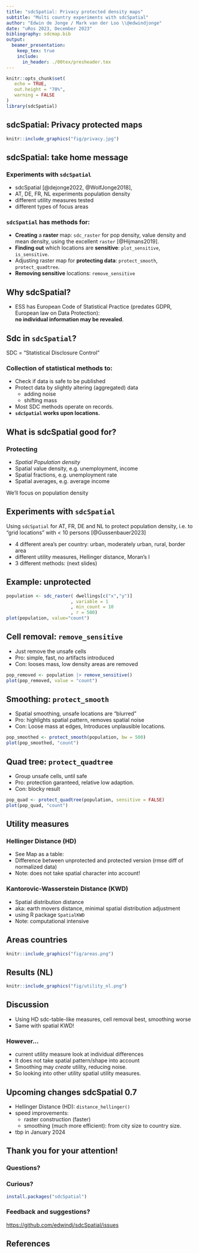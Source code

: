 ```yaml
---
title: "sdcSpatial: Privacy protected density maps"
subtitle: "Multi country experiments with sdcSpatial"
author: "Edwin de Jonge / Mark van der Loo \\@edwindjonge"
date: "uRos 2023, December 2023"
bibliography: sdcmap.bib
output: 
  beamer_presentation:
    keep_tex: true
    include: 
      in_header: ./00tex/presheader.tex
---
```


```r
knitr::opts_chunk$set(
   echo = TRUE,
   out.height = "70%",
   warning = FALSE
)
library(sdcSpatial)
```

## sdcSpatial: Privacy protected maps

```r
knitr::include_graphics("fig/privacy.jpg")
```

## sdcSpatial: take home message

### Experiments with `sdcSpatial`

- sdcSpatial [@dejonge2022, @WolfJonge2018], 
- AT, DE, FR, NL experiments population density
- different utility measures tested
- different types of focus areas

### `sdcSpatial` has methods for:

- **Creating** a **raster** map: `sdc_raster` for pop density, value density and mean
density, using the excellent `raster` [@Hijmans2019].
- **Finding out** which locations are **sensitive**: `plot_sensitive`, `is_sensitive`.
- Adjusting raster map for **protecting data**: `protect_smooth`, `protect_quadtree`.
- **Removing sensitive** locations: `remove_sensitive`


## Why sdcSpatial?

- ESS has European Code of Statistical Practice (predates GDPR, European law 
on Data Protection):  
**no individual information may be revealed**.

## Sdc in `sdcSpatial`?

SDC = "Statistical Disclosure Control"

### Collection of statistical methods to:

- Check if data is safe to be published
- Protect data by slightly altering (aggregated) data
  - adding noise
  - shifting mass
- Most SDC methods operate on records.
- **`sdcSpatial` works upon locations.**

## What is sdcSpatial good for?

### Protecting 
- *Spatial Population density*
- Spatial value density, e.g. unemployment, income 
- Spatial fractions, e.g. unemployment rate
- Spatial averages, e.g. average income

We'll focus on population density

## Experiments with `sdcSpatial`

Using `sdcSpatial` for AT, FR, DE and NL to protect population density, i.e.
to "grid locations" with < 10 persons [@Gussenbauer2023]

- 4 different area's per country: urban, moderately urban, rural, border area
- different utility measures, Hellinger distance, Moran's I
-  3 different methods: (next slides)

## Example: unprotected

\scriptsize

```r
population <- sdc_raster( dwellings[c("x","y")]
                        , variable = 1
                        , min_count = 10
                        , r = 500)
plot(population, value="count")
```


## Cell removal: `remove_sensitive`

- Just remove the unsafe cells
- Pro: simple, fast, no artifacts introduced
- Con: looses mass, low density areas are removed

```r
pop_removed <- population |> remove_sensitive()
plot(pop_removed, value = "count")
```

## Smoothing: `protect_smooth`

- Spatial smoothing, unsafe locations are "blurred"
- Pro: highlights spatial pattern, removes spatial noise
- Con: Loose mass at edges, Introduces unplausible locations.

```r
pop_smoothed <- protect_smooth(population, bw = 500)
plot(pop_smoothed, "count")
```

## Quad tree: `protect_quadtree`

- Group unsafe cells, until safe
- Pro: protection garanteed, relative low adaption.
- Con: blocky result

```r
pop_quad <- protect_quadtree(population, sensitive = FALSE)
plot(pop_quad, "count")
```

## Utility measures

### Hellinger Distance (HD)
- See Map as a table:
- Difference between unprotected and protected version (rmse diff of normalized data)
- Note: does not take spatial character into account!

### Kantorovic-Wasserstein Distance (KWD)
- Spatial distribution distance
- aka: earth movers distance, minimal spatial distribution adjustment
- using R package `SpatialKWD`
- Note: computational intensive


## Areas countries

```r
knitr::include_graphics("fig/areas.png")
```

## Results (NL)

```r
knitr::include_graphics("fig/utility_nl.png")
```

## Discussion

- Using HD sdc-table-like measures, cell removal best, smoothing worse
- Same with spatial KWD!

### However...

- current utility measure look at individual differences
- It does not take spatial pattern/shape into account
- Smoothing may _create_ utility, reducing noise.
- So looking into other utility spatial utility measures.

## Upcoming changes sdcSpatial 0.7

- Hellinger Distance (HD): `distance_hellinger()`
- speed improvements:
  - raster construction (faster)
  - smoothing (much more efficient): from city size to country size.
  
- tbp in January 2024


## Thank you for your attention!

### Questions?

### Curious?

```r
install.packages("sdcSpatial")
```

### Feedback and suggestions?

<https://github.com/edwindj/sdcSpatial/issues>

## References

